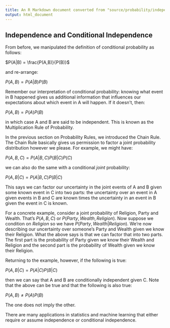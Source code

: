 ```yaml
---
title: An R Markdown document converted from "source/probability/independence.ipynb"
output: html_document
---
```


## Independence and Conditional Independence

From before, we manipulated the definition of conditional probability as follows:

$P(A|B) = \frac{P(A,B)}{P(B)}$

and re-arrange:

$P(A,B) = P(A|B)P(B)$

Remember our interpretation of conditional probability: knowing what event in B happened gives us additional information that influences our expectations about which event in A will happen. If it doesn't, then:
	
$P(A, B) = P(A)P(B)$

in which case A and B are said to be independent. This is known as the Multiplication Rule of Probability.

In the previous section on Probability Rules, we introduced the Chain Rule. The Chain Rule basically gives us permission to factor a joint probability distribution however we please. For example, we might have:

$P(A, B, C) = P(A|B, C)P(B|C)P(C)$

we can also do the same with a conditional *joint* probability:

$P(A,B| C) = P(A|B, C)P(B|C)$

This says we can factor our uncertainty in the joint events of A and B given some known event in C into two parts: the uncertainty over an event in A given events in B and C are known times the uncertainty in an event in B given the event in C is known.

For a concrete example, consider a joint probability of Religion, Party and Wealth. That's $P(A, B, C)$ or $P(Party, Wealth, Religion)$. Now suppose we condition on $Religion$ so we have $P(Party, Wealth | Religion)$. We're now describing our uncertainty over someone's Party and Wealth given we know their Religion. What the above says is that we can factor that into two parts. The first part is the probability of Party given we know their Wealth and Religion and the second part is the probability of Wealth given we know their Religion.

Returning to the example, however, if the following is true:
	
$P(A,B|C) = P(A|C)P(B|C)$

then we can say that A and B are conditionally independent given C. Note that the above can be true and that the following is also true:

$P(A, B) \neq P(A)P(B)$

The one does not imply the other.

There are many applications in statistics and machine learning that either require or assume independence or conditional independence.

